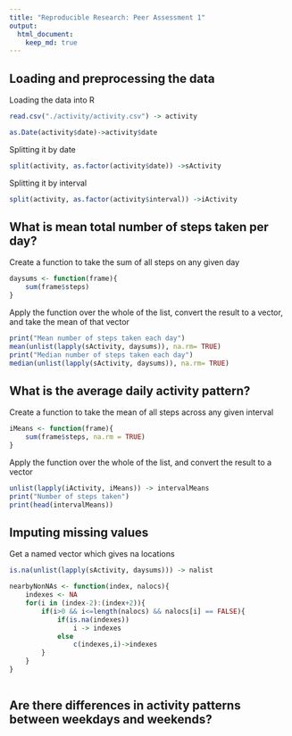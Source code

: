 ```yaml
---
title: "Reproducible Research: Peer Assessment 1"
output: 
  html_document:
    keep_md: true
---
```



## Loading and preprocessing the data

Loading the data into R
```r
read.csv("./activity/activity.csv") -> activity
```

```r
as.Date(activity$date)->activity$date
```

Splitting it by date
```r
split(activity, as.factor(activity$date)) ->sActivity
```

Splitting it by interval
```r
split(activity, as.factor(activity$interval)) ->iActivity
```

## What is mean total number of steps taken per day?

Create a function to take the sum of all steps on any given day
```r
daysums <- function(frame){
    sum(frame$steps)
}
```

Apply the function over the whole of the list, convert the result to a vector, and take the mean of that vector
```r
print("Mean number of steps taken each day")
mean(unlist(lapply(sActivity, daysums)), na.rm= TRUE)
print("Median number of steps taken each day")
median(unlist(lapply(sActivity, daysums)), na.rm= TRUE)
```

## What is the average daily activity pattern?

Create a function to take the mean of all steps across any given interval
```r
iMeans <- function(frame){
    sum(frame$steps, na.rm = TRUE)
}
```

Apply the function over the whole of the list, and convert the result to a vector
```r
unlist(lapply(iActivity, iMeans)) -> intervalMeans
print("Number of steps taken")
print(head(intervalMeans))
```

## Imputing missing values

Get a named vector which gives na locations
```r
is.na(unlist(lapply(sActivity, daysums))) -> nalist
```

```r
nearbyNonNAs <- function(index, nalocs){
    indexes <- NA
    for(i in (index-2):(index+2)){
        if(i>0 && i<=length(nalocs) && nalocs[i] == FALSE){
            if(is.na(indexes))
                i -> indexes
            else
                c(indexes,i)->indexes
        }
    }
}
    
```

## Are there differences in activity patterns between weekdays and weekends?

